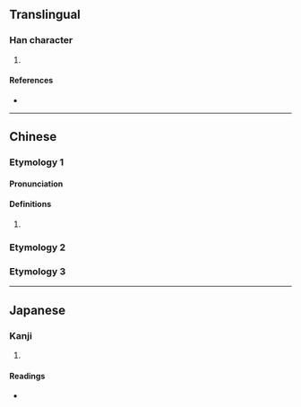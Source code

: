 {{character info/new}}
==Translingual==

===Han character===
{{Han char|rn=85|rad=水|as=10|sn=13|four=35132|canj=EQKE|ids=⿰氵泰}}

# {{defn|Han|sort=水10}}

====References====
* {{Han ref|kx=0639.270|dkj=17937|hdz=31692.020|uh=6E99|ud=28313|bh=DE5E|bd=56926}}

----

==Chinese==

===Etymology 1===
{{zh-forms}}

====Pronunciation====
{{zh-pron
|m=tài
|c=taai3
|cat=
}}

====Definitions====
{{zh-hanzi}}

# {{rfdef|zh}}

===Etymology 2===
{{zh-see|汰|v}}

===Etymology 3===
{{zh-see|漆|v}}

----

==Japanese==

===Kanji===
{{ja-kanji|grade=|rs=水10}}

# {{defn|lang=ja|sort=水10}}

====Readings====
* {{ja-readings|on=[[たい]] (tai)|kun=}}